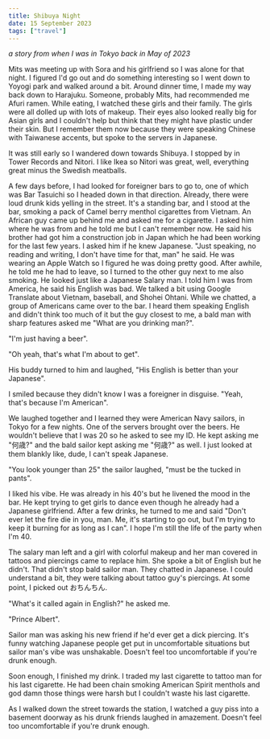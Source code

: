 ```yaml
---
title: Shibuya Night
date: 15 September 2023
tags: ["travel"]
---
```


_a story from when I was in Tokyo back in May of 2023_

Mits was meeting up with Sora and his girlfriend so I was alone for that night.
I figured I'd go out and do something interesting so I went down to Yoyogi park and walked around a bit.
Around dinner time, I made my way back down to Harajuku.
Someone, probably Mits, had recommended me Afuri ramen.
While eating, I watched these girls and their family. The girls were all dolled up with lots of makeup.
Their eyes also looked really big for Asian girls and I couldn't help but think that they might have plastic under their skin.
But I remember them now because they were speaking Chinese with Taiwanese accents, but spoke to the servers in Japanese.

It was still early so I wandered down towards Shibuya.
I stopped by in Tower Records and Nitori.
I like Ikea so Nitori was great, well, everything great minus the Swedish meatballs.

A few days before, I had looked for foreigner bars to go to, one of which was Bar Tasuichi so I headed down in that direction.
Already, there were loud drunk kids yelling in the street.
It's a standing bar, and I stood at the bar, smoking a pack of Camel berry menthol cigarettes from Vietnam.
An African guy came up behind me and asked me for a cigarette.
I asked him where he was from and he told me but I can't remember now.
He said his brother had got him a construction job in Japan which he had been working for the last few years.
I asked him if he knew Japanese.
"Just speaking, no reading and writing, I don't have time for that, man" he said.
He was wearing an Apple Watch so I figured he was doing pretty good.
After awhile, he told me he had to leave, so I turned to the other guy next to me also smoking.
He looked just like a Japanese Salary man.
I told him I was from America, he said his English was bad.
We talked a bit using Google Translate about Vietnam, baseball, and Shohei Ohtani.
While we chatted, a group of Americans came over to the bar.
I heard them speaking English and didn't think too much of it but the guy closest to me, a bald man with sharp features asked me "What are you drinking man?".

"I'm just having a beer".

"Oh yeah, that's what I'm about to get".

His buddy turned to him and laughed, "His English is better than your Japanese".

I smiled because they didn't know I was a foreigner in disguise. "Yeah, that's because I'm American".

We laughed together and I learned they were American Navy sailors, in Tokyo for a few nights.
One of the servers brought over the beers.
He wouldn't believe that I was 20 so he asked to see my ID.
He kept asking me "何歳?" and the bald sailor kept asking me "何歳?" as well.
I just looked at them blankly like, dude, I can't speak Japanese.

"You look younger than 25" the sailor laughed, "must be the tucked in pants".

I liked his vibe. He was already in his 40's but he livened the mood in the bar.
He kept trying to get girls to dance even though he already had a Japanese girlfriend.
After a few drinks, he turned to me and said "Don't ever let the fire die in you, man.
Me, it's starting to go out, but I'm trying to keep it burning for as long as I can".
I hope I'm still the life of the party when I'm 40.

The salary man left and a girl with colorful makeup and her man covered in tattoos and piercings came to replace him.
She spoke a bit of English but he didn't.
That didn't stop bald sailor man.
They chatted in Japanese.
I could understand a bit, they were talking about tattoo guy's piercings.
At some point, I picked out おちんちん.

"What's it called again in English?" he asked me.

"Prince Albert".

Sailor man was asking his new friend if he'd ever get a dick piercing.
It's funny watching Japanese people get put in uncomfortable situations but sailor man's vibe was unshakable.
Doesn't feel too uncomfortable if you're drunk enough.

Soon enough, I finished my drink.
I traded my last cigarette to tattoo man for his last cigarette.
He had been chain smoking American Spirit menthols and god damn those things were harsh but I couldn't waste his last cigarette.

As I walked down the street towards the station, I watched a guy piss into a basement doorway as his drunk friends laughed in amazement. Doesn't feel too uncomfortable if you're drunk enough.

